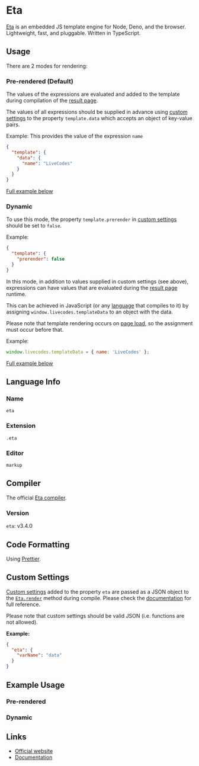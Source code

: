 # Eta

[Eta](https://eta.js.org/) is an embedded JS template engine for Node, Deno, and the browser. Lightweight, fast, and pluggable. Written in TypeScript.

## Usage

There are 2 modes for rendering:

### Pre-rendered (Default)

The values of the expressions are evaluated and added to the template during compilation of the [result page](../features/result.mdx).

The values of all expressions should be supplied in advance using [custom settings](../advanced/custom-settings.mdx) to the property `template.data` which accepts an object of key-value pairs.

Example: This provides the value of the expression `name`

```json title="Custom Settings"
{
  "template": {
    "data": {
      "name": "LiveCodes"
    }
  }
}
```

[Full example below](#pre-rendered)

### Dynamic

To use this mode, the property `template.prerender` in [custom settings](../advanced/custom-settings.mdx) should be set to `false`.

Example:

```json title="Custom Settings"
{
  "template": {
    "prerender": false
  }
}
```

In this mode, in addition to values supplied in custom settings (see above), expressions can have values that are evaluated during the [result page](../features/result.mdx) runtime.

This can be achieved in JavaScript (or any [language](../languages/index.mdx) that compiles to it) by assigning `window.livecodes.templateData` to an object with the data.

Please note that template rendering occurs on [page load](https://developer.mozilla.org/en-US/docs/Web/API/Window/load_event), so the assignment must occur before that.

Example:

```js title="Script Editor (JS)"
window.livecodes.templateData = { name: 'LiveCodes' };
```

[Full example below](#dynamic-1)

## Language Info

### Name

`eta`

### Extension

`.eta`

### Editor

`markup`

## Compiler

The official [Eta compiler](https://www.npmjs.com/package/eta).

### Version

`eta`: v3.4.0

## Code Formatting

Using [Prettier](https://prettier.io/).

## Custom Settings

[Custom settings](../advanced/custom-settings.mdx) added to the property `eta` are passed as a JSON object to the [`Eta.render`](https://eta.js.org/docs/api/rendering) method during compile. Please check the [documentation](https://eta.js.org/docs/api/configuration) for full reference.

Please note that custom settings should be valid JSON (i.e. functions are not allowed).

**Example:**

```json title="Custom Settings"
{
  "eta": {
    "varName": "data"
  }
}
```

## Example Usage


### Pre-rendered



<LiveCodes config={config} params={params}></LiveCodes>

### Dynamic


<LiveCodes config={config2}></LiveCodes>

## Links

- [Official website](https://eta.js.org/)
- [Documentation](https://eta.js.org/docs/learn)
